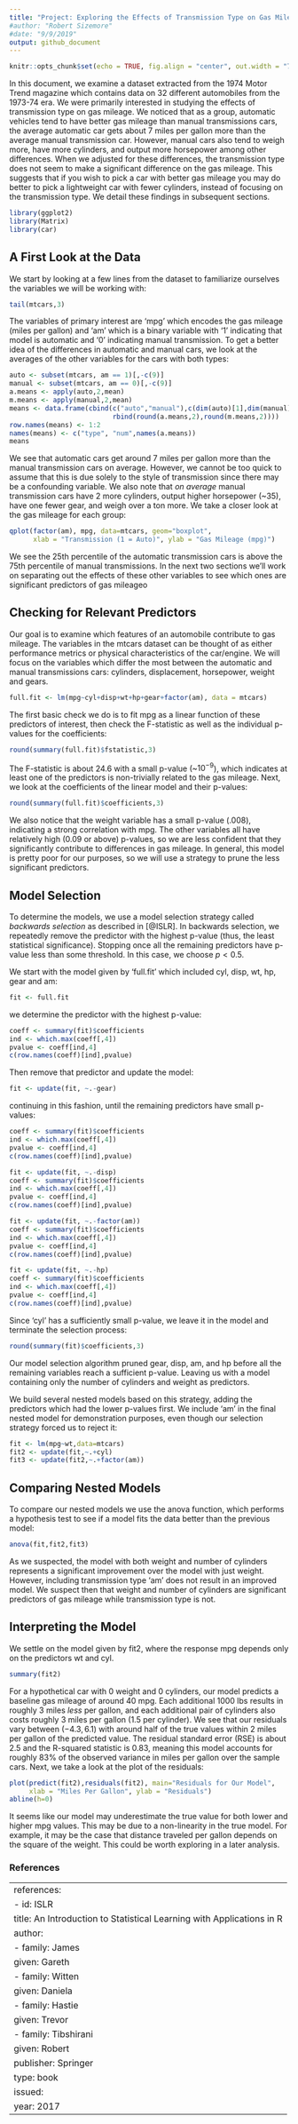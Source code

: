 ```yaml
---
title: "Project: Exploring the Effects of Transmission Type on Gas Mileage."
#author: "Robert Sizemore"
#date: "9/9/2019"
output: github_document
---
```


```r
knitr::opts_chunk$set(echo = TRUE, fig.align = "center", out.width = "75%")
```


In this document, we examine a dataset extracted from the 1974 Motor Trend magazine which contains data on 32 different automobiles from the 1973-74 era. We were primarily interested in studying the effects of transmission type on gas mileage. We noticed that as a group, automatic vehicles tend to have better gas mileage than manual transmissions cars, the average automatic car gets about 7 miles per gallon more than the average manual transmission car. However, manual cars also tend to weigh more, have more cylinders, and output more horsepower among other differences. When we adjusted for these differences, the transmission type does not seem to make a significant difference on the gas mileage. This suggests that if you wish to pick a car with better gas mileage you may do better to pick a lightweight car with fewer cylinders, instead of focusing on the transmission type. We detail these findings in subsequent sections.

```r
library(ggplot2)
library(Matrix)
library(car)
```

## A First Look at the Data

We start by looking at a few lines from the dataset to familiarize ourselves the variables we will be working with:

```r
tail(mtcars,3)
```

The variables of primary interest are 'mpg' which encodes the gas mileage (miles per gallon) and 'am' which is a binary variable with '1' indicating that model is automatic and '0' indicating manual transmission. To get a better idea of the differences in automatic and manual cars, we look at the averages of the other variables for the cars with both types:

```r
auto <- subset(mtcars, am == 1)[,-c(9)]
manual <- subset(mtcars, am == 0)[,-c(9)]
a.means <- apply(auto,2,mean)
m.means <- apply(manual,2,mean)
means <- data.frame(cbind(c("auto","manual"),c(dim(auto)[1],dim(manual)[1]),
                          rbind(round(a.means,2),round(m.means,2))))
row.names(means) <- 1:2
names(means) <- c("type", "num",names(a.means))
means
```

We see that automatic cars get around 7 miles per gallon more than the manual transmission cars on average. However, we cannot be too quick to assume that this is due solely to the style of transmission since there may be a confounding variable. We also note that *on average* manual transmission cars have 2 more cylinders, output higher horsepower (~35), have one fewer gear, and weigh over a ton more. We take a closer look at the gas mileage for each group:


```r
qplot(factor(am), mpg, data=mtcars, geom="boxplot", 
      xlab = "Transmission (1 = Auto)", ylab = "Gas Mileage (mpg)")
```

We see the 25th percentile of the automatic transmission cars is above the 75th percentile of manual transmissions. In the next two sections we'll work on separating out the effects of these other variables to see which ones are significant predictors of gas mileageo

## Checking for Relevant Predictors

Our goal is to examine which features of an automobile contribute to gas mileage. The variables in the mtcars dataset can be thought of as either performance metrics or physical characteristics of the car/engine. We will focus on the variables which differ the most between the automatic and manual transmissions cars: cylinders, displacement, horsepower, weight and gears. 

```r
full.fit <- lm(mpg~cyl+disp+wt+hp+gear+factor(am), data = mtcars)
```

The first basic check we do is to fit mpg as a linear function of these predictors of interest, then check the F-statistic as well as the individual p-values for the coefficients:

```r
round(summary(full.fit)$fstatistic,3)
```

The F-statistic is about 24.6 with a small p-value (~$10^{-9}$), which indicates at least one of the predictors is non-trivially related to the gas mileage. Next, we look at the coefficients of the linear model and their p-values:

```r
round(summary(full.fit)$coefficients,3)
```

We also notice that the weight variable has a small p-value (.008), indicating a strong correlation with mpg. The other variables all have relatively high (0.09 or above) p-values, so we are less confident that they significantly contribute to differences in gas mileage. In general, this model is pretty poor for our purposes, so we will use a strategy to prune the less significant predictors.

## Model Selection

To determine the models, we use a model selection strategy called *backwards selection* as described in [@ISLR]. In backwards selection, we repeatedly remove the predictor with the highest p-value (thus, the least statistical significance). Stopping once all the remaining predictors have p-value less than some threshold. In this case, we choose $p < 0.5$.


We start with the model given by 'full.fit' which included cyl, disp, wt, hp, gear and am:
```r
fit <- full.fit
```
we determine the predictor with the highest p-value:
```r
coeff <- summary(fit)$coefficients
ind <- which.max(coeff[,4])
pvalue <- coeff[ind,4]
c(row.names(coeff)[ind],pvalue)
```
Then remove that predictor and update the model:
```r
fit <- update(fit, ~.-gear)
```
continuing in this fashion, until the remaining predictors have small p-values:
```r
coeff <- summary(fit)$coefficients
ind <- which.max(coeff[,4])
pvalue <- coeff[ind,4]
c(row.names(coeff)[ind],pvalue)
```

```r
fit <- update(fit, ~.-disp)
coeff <- summary(fit)$coefficients
ind <- which.max(coeff[,4])
pvalue <- coeff[ind,4]
c(row.names(coeff)[ind],pvalue)
```

```r
fit <- update(fit, ~.-factor(am))
coeff <- summary(fit)$coefficients
ind <- which.max(coeff[,4])
pvalue <- coeff[ind,4]
c(row.names(coeff)[ind],pvalue)
```

```r
fit <- update(fit, ~.-hp)
coeff <- summary(fit)$coefficients
ind <- which.max(coeff[,4])
pvalue <- coeff[ind,4]
c(row.names(coeff)[ind],pvalue)
```

Since 'cyl' has a sufficiently small p-value, we leave it in the model and terminate the selection process:
```r
round(summary(fit)$coefficients,3)
```

Our model selection algorithm pruned gear, disp, am, and hp before all the remaining variables reach a sufficient p-value. Leaving us with a model containing only the number of cylinders and weight as predictors.

We build several nested models based on this strategy, adding the predictors which had the lower p-values first. We include 'am' in the final nested model for demonstration purposes, even though our selection strategy forced us to reject it:

```r
fit <- lm(mpg~wt,data=mtcars)
fit2 <- update(fit,~.+cyl)
fit3 <- update(fit2,~.+factor(am))
```

## Comparing Nested Models

To compare our nested models we use the anova function, which performs a hypothesis test to see if a model fits the data better than the previous model:

```r
anova(fit,fit2,fit3)
```

As we suspected, the model with both weight and number of cylinders represents a significant improvement over the model with just weight. However, including transmission type 'am' does not result in an improved model. We suspect then that weight and number of cylinders are significant predictors of gas mileage while transmission type is not.

## Interpreting the Model

We settle on the model given by fit2, where the response mpg depends only on the predictors wt and cyl. 

```r
summary(fit2)
```

For a hypothetical car with 0 weight and 0 cylinders, our model predicts a baseline gas mileage of around 40 mpg. Each additional 1000 lbs results in roughly 3 miles *less* per gallon, and each additional pair of cylinders also costs roughly 3 miles per gallon (1.5 per cylinder). We see that our residuals vary between $(-4.3,6.1)$ with around half of the true values within 2 miles per gallon of the predicted value. The residual standard error (RSE) is about 2.5 and the R-squared statistic is 0.83, meaning this model accounts for roughly 83% of the observed variance in miles per gallon over the sample cars. Next, we take a look at the plot of the residuals:

```r
plot(predict(fit2),residuals(fit2), main="Residuals for Our Model", 
     xlab = "Miles Per Gallon", ylab = "Residuals")
abline(h=0)
```

It seems like our model may underestimate the true value for both lower and higher mpg values. This may be due to a non-linearity in the true model. For example, it may be the case that distance traveled per gallon depends on the square of the weight. This could be worth exploring in a later analysis.


### References

---
references:
- id: ISLR
  title: An Introduction to Statistical Learning with Applications in R
  author:
  - family: James
    given: Gareth
  - family: Witten
    given: Daniela
  - family: Hastie
    given: Trevor
  - family: Tibshirani
    given: Robert
  publisher: Springer
  type: book
  issued:
    year: 2017
---